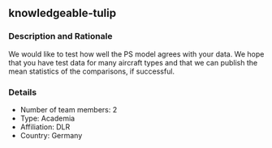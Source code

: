 ## knowledgeable-tulip

### Description and Rationale
We would like to test how well the PS model agrees with your data. We hope that you have test data for many aircraft types and that we can publish the mean statistics of the comparisons, if successful.

### Details

* Number of team members: 2
* Type: Academia
* Affiliation: DLR
* Country: Germany

